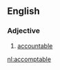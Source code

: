 ==English==

===Adjective===
{{head|en|adjective}}

# {{lb|en|archaic}} [[accountable]]

[[nl:accomptable]]